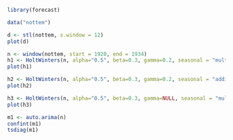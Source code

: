 ```r
library(forecast)
```

```r
data("nottem")
```
```r
d <- stl(nottem, s.window = 12)
plot(d)
```

```r
n <- window(nottem, start = 1920, end = 1934)
h1 <- HoltWinters(n, alpha="0.5", beta=0.3, gamma=0.2, seasonal = "multiplicative")
plot(h1)
```

```r
h2 <- HoltWinters(n, alpha="0.5", beta=0.3, gamma=0.2, seasonal = "additive")
plot(h2)
```

```r
h3 <- HoltWinters(n, alpha="0.5", beta=0.3, gamma=NULL, seasonal = "multiplicative")
plot(h3)
```

```r
m1 <- auto.arima(n)
confint(m1)
tsdiag(m1)
```


